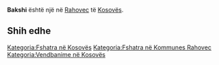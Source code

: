 {{Fshat në 
 | Emri                = Bakshi
 | EmriAlt                = 
 | NAME_SHORT_FORM=      
 | NAME_GENERIC=      
 | NAME_SORT_NAME_RO=      BAKSHI
 | FULL_NAME_RO = Bakshi
 | FULL_NAME_ND_RO=Bakshi
 | SORT_NAME_RG=BAKSHI
 | FULL_NAME_RG=Bakshi
 | FULL_NAME_ND_RG=Bakshi
 | SRP_NAME_SHORT_FORM=      
 | SRP_NAME_GENERIC=      
 | SRP_NAME_SORT_NAME_RO=      
 | SRP_FULL_NAME_RO = 
 | SRP_FULL_NAME_ND_RO=
 | SRP_SORT_NAME_RG=
 | SRP_FULL_NAME_RG=
 | SRP_FULL_NAME_ND_RG=
 | Emri (Rasa dhanore) = 
 | Figura              = 
 | Shteti              = Kosovo
 | Komuna              = Rahovec
 | Kodi postar         = 
 | Sipërfaqja          = 

 | Popullsia           = 

 | Regj. i popullsisë  = 
 | Dend. e popullsisë  = 
 | Faqja zyrtare       = 
 <!--- Koordinatat ----> 
 | Gjerësia            = 42.723829
 | Gjatësia            = 21.105352
 | Lartësia            = 
}}
'''Bakshi''' është një [[]] në [[Rahovec]] të [[Kosovës]].

<!-- == Gjeografia == -->
<!-- == Historia == -->
<!-- == Demografia == -->
== Shih edhe ==
{{Komuna Rahovec}}
{{Kosovo-Administrata-Cung}}

[[Kategoria:Fshatra në Kosovës]]
[[Kategoria:Fshatra në Kommunes Rahovec]]
[[Kategoria:Vendbanime në Kosovës]]